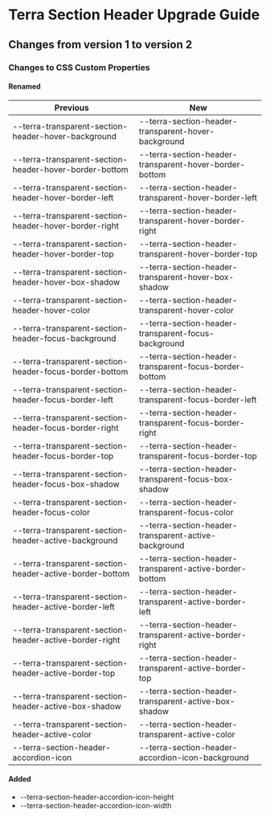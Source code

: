 
<Badge />

# Terra Section Header Upgrade Guide

## Changes from version 1 to version 2

### Changes to CSS Custom Properties

#### Renamed
| Previous | New |
|-|-|
| --terra-transparent-section-header-hover-background | --terra-section-header-transparent-hover-background |
| --terra-transparent-section-header-hover-border-bottom | --terra-section-header-transparent-hover-border-bottom |
| --terra-transparent-section-header-hover-border-left | --terra-section-header-transparent-hover-border-left |
| --terra-transparent-section-header-hover-border-right | --terra-section-header-transparent-hover-border-right |
| --terra-transparent-section-header-hover-border-top | --terra-section-header-transparent-hover-border-top |
| --terra-transparent-section-header-hover-box-shadow | --terra-section-header-transparent-hover-box-shadow |
| --terra-transparent-section-header-hover-color | --terra-section-header-transparent-hover-color |
| --terra-transparent-section-header-focus-background | --terra-section-header-transparent-focus-background |
| --terra-transparent-section-header-focus-border-bottom | --terra-section-header-transparent-focus-border-bottom |
| --terra-transparent-section-header-focus-border-left | --terra-section-header-transparent-focus-border-left |
| --terra-transparent-section-header-focus-border-right | --terra-section-header-transparent-focus-border-right |
| --terra-transparent-section-header-focus-border-top | --terra-section-header-transparent-focus-border-top |
| --terra-transparent-section-header-focus-box-shadow | --terra-section-header-transparent-focus-box-shadow |
| --terra-transparent-section-header-focus-color | --terra-section-header-transparent-focus-color |
| --terra-transparent-section-header-active-background | --terra-section-header-transparent-active-background |
| --terra-transparent-section-header-active-border-bottom | --terra-section-header-transparent-active-border-bottom |
| --terra-transparent-section-header-active-border-left | --terra-section-header-transparent-active-border-left |
| --terra-transparent-section-header-active-border-right | --terra-section-header-transparent-active-border-right |
| --terra-transparent-section-header-active-border-top | --terra-section-header-transparent-active-border-top |
| --terra-transparent-section-header-active-box-shadow | --terra-section-header-transparent-active-box-shadow |
| --terra-transparent-section-header-active-color | --terra-section-header-transparent-active-color |
| --terra-section-header-accordion-icon | --terra-section-header-accordion-icon-background |

#### Added
* --terra-section-header-accordion-icon-height
* --terra-section-header-accordion-icon-width
